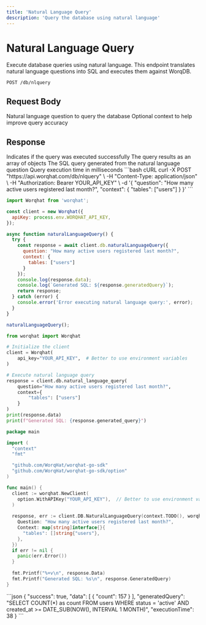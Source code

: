 ```yaml
---
title: 'Natural Language Query'
description: 'Query the database using natural language'
---
```


# Natural Language Query

Execute database queries using natural language. This endpoint translates natural language questions into SQL and executes them against WorqDB.

```endpoint
POST /db/nlquery
```

## Request Body

<ParamField body="question" type="string" required>
  Natural language question to query the database
</ParamField>

<ParamField body="context" type="object">
  Optional context to help improve query accuracy
</ParamField>

## Response

<ResponseField name="success" type="boolean">
  Indicates if the query was executed successfully
</ResponseField>

<ResponseField name="data" type="array">
  The query results as an array of objects
</ResponseField>

<ResponseField name="generatedQuery" type="string">
  The SQL query generated from the natural language question
</ResponseField>

<ResponseField name="executionTime" type="integer">
  Query execution time in milliseconds
</ResponseField>

<RequestExample>
```bash cURL
curl -X POST "https://api.worqhat.com/db/nlquery" \
  -H "Content-Type: application/json" \
  -H "Authorization: Bearer YOUR_API_KEY" \
  -d '{
    "question": "How many active users registered last month?",
    "context": {
      "tables": ["users"]
    }
  }'
```

```javascript Node.js
import Worqhat from 'worqhat';

const client = new Worqhat({
  apiKey: process.env.WORQHAT_API_KEY,
});

async function naturalLanguageQuery() {
  try {
    const response = await client.db.naturalLanguageQuery({
      question: "How many active users registered last month?",
      context: {
        tables: ["users"]
      }
    });
    console.log(response.data);
    console.log(`Generated SQL: ${response.generatedQuery}`);
    return response;
  } catch (error) {
    console.error('Error executing natural language query:', error);
  }
}

naturalLanguageQuery();
```

```python Python
from worqhat import Worqhat

# Initialize the client
client = Worqhat(
    api_key="YOUR_API_KEY",  # Better to use environment variables
)

# Execute natural language query
response = client.db.natural_language_query(
    question="How many active users registered last month?",
    context={
        "tables": ["users"]
    }
)
print(response.data)
print(f"Generated SQL: {response.generated_query}")
```

```go Go
package main

import (
  "context"
  "fmt"

  "github.com/WorqHat/worqhat-go-sdk"
  "github.com/WorqHat/worqhat-go-sdk/option"
)

func main() {
  client := worqhat.NewClient(
    option.WithAPIKey("YOUR_API_KEY"),  // Better to use environment variables
  )
  
  response, err := client.DB.NaturalLanguageQuery(context.TODO(), worqhat.DBNaturalLanguageQueryParams{
    Question: "How many active users registered last month?",
    Context: map[string]interface{}{
      "tables": []string{"users"},
    },
  })
  if err != nil {
    panic(err.Error())
  }
  
  fmt.Printf("%+v\n", response.Data)
  fmt.Printf("Generated SQL: %s\n", response.GeneratedQuery)
}
```
</RequestExample>

<ResponseExample>
```json
{
  "success": true,
  "data": [
    {
      "count": 157
    }
  ],
  "generatedQuery": "SELECT COUNT(*) as count FROM users WHERE status = 'active' AND created_at >= DATE_SUB(NOW(), INTERVAL 1 MONTH)",
  "executionTime": 38
}
```
</ResponseExample>
